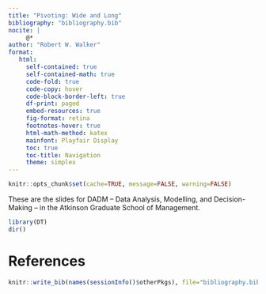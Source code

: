 ```yaml
---
title: "Pivoting: Wide and Long"
bibliography: "bibliography.bib"
nocite: |
     @*
author: "Robert W. Walker"
format: 
   html:
     self-contained: true
     self-contained-math: true
     code-fold: true
     code-copy: hover
     code-block-border-left: true
     df-print: paged
     embed-resources: true
     fig-format: retina
     footnotes-hover: true
     html-math-method: katex
     mainfont: Playfair Display
     toc: true
     toc-title: Navigation
     theme: simplex
---
```


```r
knitr::opts_chunk$set(cache=TRUE, message=FALSE, warning=FALSE)
```

These are the slides for DADM -- Data Analysis, Modelling, and Decision-Making -- in the Atkinson Graduate School of Management.

```r
library(DT)
dir()
```


# References

```r
knitr::write_bib(names(sessionInfo()$otherPkgs), file="bibliography.bib")
```

